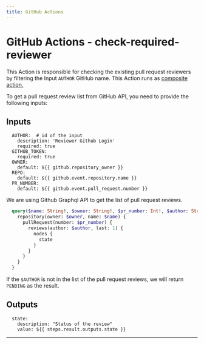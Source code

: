 ```yaml
---
title: GitHub Actions
---
```



# GitHub Actions - check-required-reviewer

This Action is responsible for checking the existing pull request reviewers by filtering the Input `AUTHOR` GitHub name.
This Action runs as [composite action.](https://docs.github.com/en/actions/creating-actions/creating-a-composite-action)

To get a pull request review list from GitHub API, you need to provide the following inputs:

## Inputs

```
  AUTHOR:  # id of the input
    description: 'Reviewer Github Login'
    required: true
  GITHUB_TOKEN:
    required: true
  OWNER:
    default: ${{ github.repository_owner }}
  REPO:
    default: ${{ github.event.repository.name }}
  PR_NUMBER:
    default: ${{ github.event.pull_request.number }}
```

We are using Github Graphql API to get the list of pull request reviews.

```Graphql
  query($name: String!, $owner: String!, $pr_number: Int!, $author: String!) {
    repository(owner: $owner, name: $name) {
      pullRequest(number: $pr_number) {
        reviews(author: $author, last: 1) {
          nodes {
            state
          }
        }
      }
    }
  }
```

If the `$AUTHOR` is not in the list of the pull request reviews, we will return `PENDING` as the result.

## Outputs

```
  state:
    description: "Status of the review"
    value: ${{ steps.result.outputs.state }}
```

---

<Authors path="apps/docs/pages/github-actions/check-required-reviewer.mdx" />
